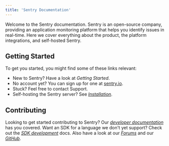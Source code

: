 ```yaml
---
title: 'Sentry Documentation'
---
```


Welcome to the Sentry documentation. Sentry is an open-source company, providing an application monitoring platform that helps you identify issues in real-time. Here we cover everything about the product, the platform integrations, and self-hosted Sentry.

## Getting Started

To get you started, you might find some of these links relevant:

- New to Sentry? Have a look at <Link to="/error-reporting/quickstart/" remote>_Getting Started_</Link>.
- No account yet? You can sign up for one at [sentry.io](https://sentry.io/signup/).
- Stuck? Feel free to contact <Link to="/support/" remote>Support</Link>.
- Self-hosting the Sentry server? See [_Installation_](https://github.com/getsentry/onpremise).

## Contributing

Looking to get started contributing to Sentry? Our [_developer documentation_](https://develop.sentry.dev) has you covered. Want an SDK for a language we don't yet support? Check out the [_SDK development_](https://develop.sentry.dev/sdk/overview/) docs. Also
have a look at our [_Forums_](https://forum.sentry.io/) and our [_GitHub_](https://github.com/getsentry).
